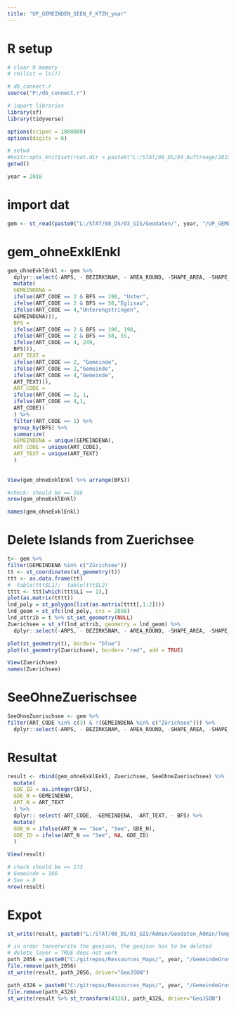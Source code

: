 ```yaml
---
title: "UP_GEMEINDEN_SEEN_F_KTZH_year"
---
```


# R setup

```r

# clear R memory
# rm(list = ls())

# db_connect.r
source("P:/db_connect.r")

# import libraries
library(sf)
library(tidyverse)

options(scipen = 1000000)
options(digits = 6)

# setwd
#knitr:opts_knit$set(root.dir = paste0("L:/STAT/08_DS/04_Auftraege/2019/", auftragnummer))
getwd()

year = 2018

```

# import dat

```r

gem <- st_read(paste0("L:/STAT/08_DS/03_GIS/Geodaten/", year, "/UP_GEMEINDEN_SEEN_F_KTZH_", year, ".shp"), stringsAsFactors = FALSE, crs=2056)

```

# gem_ohneExklEnkl

```r

gem_ohneExklEnkl <- gem %>% 
  dplyr::select(-ARPS, - BEZIRKSNAM, - AREA_ROUND, -SHAPE_AREA, -SHAPE_LEN) %>% 
  mutate(
  GEMEINDENA = 
  ifelse(ART_CODE == 2 & BFS == 196, "Uster", 
  ifelse(ART_CODE == 2 & BFS == 58,"Eglisau", 
  ifelse(ART_CODE == 4,"Unterengstringen",
  GEMEINDENA))),
  BFS = 
  ifelse(ART_CODE == 2 & BFS == 196, 198, 
  ifelse(ART_CODE == 2 & BFS == 58, 55, 
  ifelse(ART_CODE == 4, 249,
  BFS))),
  ART_TEXT = 
  ifelse(ART_CODE == 2, "Gemeinde", 
  ifelse(ART_CODE == 2,"Gemeinde", 
  ifelse(ART_CODE == 4,"Gemeinde", 
  ART_TEXT))),
  ART_CODE = 
  ifelse(ART_CODE == 2, 1, 
  ifelse(ART_CODE == 4,1, 
  ART_CODE))
  ) %>% 
  filter(ART_CODE == 1) %>%
  group_by(BFS) %>% 
  summarize(
  GEMEINDENA = unique(GEMEINDENA),
  ART_CODE = unique(ART_CODE),     
  ART_TEXT = unique(ART_TEXT)
  ) 
  
  
View(gem_ohneExklEnkl %>% arrange(BFS))

#check: should be == 166  
nrow(gem_ohneExklEnkl)

names(gem_ohneExklEnkl)

```

# Delete Islands from Zuerichsee

```r

t<- gem %>%
filter(GEMEINDENA %in% c("Zürichsee"))
tt <- st_coordinates(st_geometry(t))
ttt <- as.data.frame(tt)
#  table(ttt$L1);  table(ttt$L2)
tttt <- ttt[which(ttt$L1 == 1),]
plot(as.matrix(tttt))
lnd_poly = st_polygon(list(as.matrix(tttt[,1:2])))                       
lnd_geom = st_sfc(lnd_poly, crs = 2056)                 
lnd_attrib = t %>% st_set_geometry(NULL)
Zuerichsee = st_sf(lnd_attrib, geometry = lnd_geom) %>% 
  dplyr::select(-ARPS, - BEZIRKSNAM, - AREA_ROUND, -SHAPE_AREA, -SHAPE_LEN)  

plot(st_geometry(t), border= "blue")
plot(st_geometry(Zuerichsee), border= "red", add = TRUE)

View(Zuerichsee)
names(Zuerichsee)

```

# SeeOhneZuerischsee

```r

SeeOhneZuerischsee <- gem %>%
filter(ART_CODE %in% c(3) & !(GEMEINDENA %in% c("Zürichsee"))) %>% 
  dplyr::select(-ARPS, - BEZIRKSNAM, - AREA_ROUND, -SHAPE_AREA, -SHAPE_LEN) 

```


# Resultat

```r

result <- rbind(gem_ohneExklEnkl, Zuerichsee, SeeOhneZuerischsee) %>% 
  mutate(
  GDE_ID = as.integer(BFS),
  GDE_N = GEMEINDENA,
  ART_N = ART_TEXT
  ) %>% 
  dplyr:: select(-ART_CODE, -GEMEINDENA, -ART_TEXT, - BFS) %>%
  mutate(
  GDE_N = ifelse(ART_N == "See", "See", GDE_N),
  GDE_ID = ifelse(ART_N == "See", NA, GDE_ID)
  )

View(result)

# check should be == 173
# Gemeinde = 166
# See = 6
nrow(result)

```

# Expot

```r


st_write(result, paste0("L:/STAT/08_DS/03_GIS/Admin/Geodaten_Admin/Temp/GemeindeGrosseSeeOhneExklave_gen_epsg2056_F_KTZH_",year,".shp"), delete_layer = TRUE)

# in order tooverwrite the geojson, the geojson has to be deleted
# delete_layer = TRUE does not work
path_2056 = paste0("C:/gitrepos/Ressources_Maps/", year, "/GemeindeGrosseSeeOhneExklave_gen_epsg2056_F_KTZH_", year, ".json")
file.remove(path_2056)
st_write(result, path_2056, driver="GeoJSON")

path_4326 = paste0("C:/gitrepos/Ressources_Maps/", year, "/GemeindeGrosseSeeOhneExklave_gen_epsg4326_F_KTZH_",year, ".json")
file.remove(path_4326)
st_write(result %>% st_transform(4326), path_4326, driver="GeoJSON")


```

